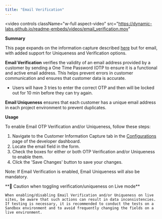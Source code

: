 ```yaml
---
title: "Email Verification"
---
```


<video
  controls
  className="w-full aspect-video"
  src="https://dynamic-labs.github.io/readme-embeds/videos/email_verification.mov"
></video>

**Summary**

This page expands on the information capture described [here](/users/information-capture) but for email, with added support for Uniqueness and Verification options.

**Email Verification** verifies the validity of an email address provided by a customer by sending a One Time Password (OTP to ensure it is a functional and active email address. This helps prevent errors in customer communication and ensures that customer data is accurate.

- Users will have 3 tries to enter the correct OTP and then will be locked out for 10 min before they can try again.

**Email Uniqueness** ensures that each customer has a unique email address in each project environment to prevent duplicates.

**Usage**

To enable Email OTP Verification and/or Uniqueness, follow these steps:

1. Navigate to the Customer Information Capture tab in the [Configurations](https://app.dynamic.xyz/dashboard/configurations) page of the developer dashboard.
2. Locate the email field in the form.
3. Check the boxes for either or both OTP Verification and/or Uniqueness to enable them.
4. Click the 'Save Changes' button to save your changes.

Note: If Email Verification is enabled, Email Uniqueness will also be mandatory.

<Warning>
    **🚧 Caution when toggling verification/uniqueness on Live mode**

    When enabling/disabling Email Verification and/or Uniqueness on live sites, be aware that such actions can result in data inconsistencies. If testing is necessary, it is recommended to conduct the tests on a Sandbox environment and to avoid frequently changing the fields on a live environment.

</Warning>
